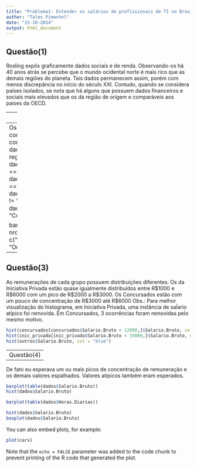 ```yaml
---
title: "Problema1: Entender os salários de profissionais de TI no Brasil."
author: "Tales Pimentel"
date: "15-10-2014"
output: html_document
---
```


Questão(1)
---
Rosling expôs graficamente dados sociais e de renda. Observando-os há 40 anos atrás se percebe que o mundo ocidental norte é mais rico que as demais regiões do planeta. Tais dados permanecem assim, porém com menos discrepância no início do século XXI. Contudo, quando se considera países isolados, se nota que há alguns que possuem dados financeiros e sociais mais elevados que os da região de origem e comparáveis aos países da OECD. 

---
Questão(2)
---
Os profissionais catalogados podem ser compreendidos em três grandes grupos: concursados, iniciativa privada e outros.
```r
dados = read.csv("../data/salarios-ti-regioes.csv")
concursados = dados[dados$Iniciativa.Privada.ou.Concursado == "Concursado",]
inic_privada = dados[dados$Iniciativa.Privada.ou.Concursado == "Iniciativa Privada",]
outros = dados[dados$Iniciativa.Privada.ou.Concursado != "Iniciativa Privada" & dados$Iniciativa.Privada.ou.Concursado != "Concursado",]

barplot(c(nrow(concursados), nrow(inic_privada), nrow(outros)), legend = c("Concursados", "Iniciativa Privada", "Outros"), col = c("red", "green", "blue"))
```

---
Questão(3)
---
As remunerações de cada grupo possuem distribuições diferentes. 
Os da Iniciativa Privada estão quase igualmente distribuidos entre R$1000 e R$6000 com um pico de R$2000 a R$3000. 
Os Concursados estão com um pouco de concentração de R$3000 até R$6000 
Obs.: Para melhor visualização do histograma, em Iniciativa Privada, uma instância de saĺario atípico foi removida. Em Concursados, 3 ocorrências foram removidas pelo mesmo motivo.

```r
hist(concursados[concursados$Salario.Bruto < 12000,]$Salario.Bruto, col = "red", nclass = 10)
hist(inic_privada[inic_privada$Salario.Bruto < 35000,]$Salario.Bruto, col = "green", nclass = 10)
hist(outros$Salario.Bruto, col = "blue")
```

---
Questão(4)
---
De fato eu esperava um ou mais picos de concentração de remuneração e os demais valores espalhados. Valores atípicos também eram esperados.

```r
barplot(table(dados$Salario.Bruto))
hist(dados$Salario.Bruto)
```

```r
barplot(table(dados$Horas.Diarias))
```


```r
hist(dados$Salario.Bruto)
boxplot(dados$Salario.Bruto)
```

You can also embed plots, for example:

```r
plot(cars)
```

Note that the `echo = FALSE` parameter was added to the code chunk to prevent printing of the R code that generated the plot.
